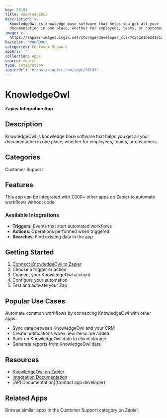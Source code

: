 ```yaml
---
key: 38183
title: KnowledgeOwl
description: >-
  KnowledgeOwl is knowledge base software that helps you get all your
  documentation in one place, whether for employees, teams, or customers.
image: >-
  https://zapier-images.imgix.net/storage/developer_cli/7c542e1be2415126f32978ce605b64a5.png?auto=format%2Ccompress&ixlib=python-3.0.0&q=50
hexColor: '#000000'
categories: Customer Support
apiUrl: ''
collection: Apps
source: zapier
type: Integration
zapierUrl: 'https://zapier.com/apps/38183'
---
```

# KnowledgeOwl

**Zapier Integration App**

## Description

KnowledgeOwl is knowledge base software that helps you get all your documentation in one place, whether for employees, teams, or customers.

## Categories

Customer Support

## Features

This app can be integrated with 7,000+ other apps on Zapier to automate workflows without code.

### Available Integrations

- **Triggers**: Events that start automated workflows
- **Actions**: Operations performed when triggered
- **Searches**: Find existing data in the app

## Getting Started

1. [Connect KnowledgeOwl to Zapier](https://zapier.com/apps/38183)
2. Choose a trigger or action
3. Connect your KnowledgeOwl account
4. Configure your automation
5. Test and activate your Zap

## Popular Use Cases

Automate common workflows by connecting KnowledgeOwl with other apps:

- Sync data between KnowledgeOwl and your CRM
- Create notifications when new items are added
- Back up KnowledgeOwl data to cloud storage
- Generate reports from KnowledgeOwl data

## Resources

- [KnowledgeOwl on Zapier](https://zapier.com/apps/38183)
- [Integration Documentation](https://zapier.com/apps/38183/integrations)
- [API Documentation](Contact app developer)

## Related Apps

Browse similar apps in the Customer Support category on Zapier.
